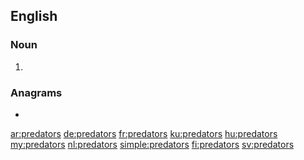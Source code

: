 ==English==

===Noun===
{{head|en|noun plural form}}

# {{plural of|predator|lang=en}}

===Anagrams===
* {{l|en|teardrops}}

[[ar:predators]]
[[de:predators]]
[[fr:predators]]
[[ku:predators]]
[[hu:predators]]
[[my:predators]]
[[nl:predators]]
[[simple:predators]]
[[fi:predators]]
[[sv:predators]]